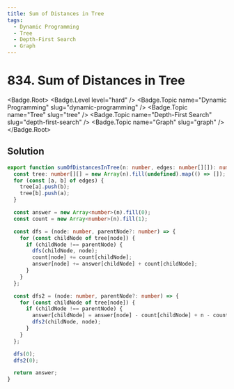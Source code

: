 ```yaml
---
title: Sum of Distances in Tree
tags:
  - Dynamic Programming
  - Tree
  - Depth-First Search
  - Graph
---
```


# 834. Sum of Distances in Tree

<Badge.Root>
  <Badge.Level level="hard" />
  <Badge.Topic name="Dynamic Programming" slug="dynamic-programming" />
  <Badge.Topic name="Tree" slug="tree" />
  <Badge.Topic name="Depth-First Search" slug="depth-first-search" />
  <Badge.Topic name="Graph" slug="graph" />
</Badge.Root>

## Solution

```typescript filename="solution.ts" copy
export function sumOfDistancesInTree(n: number, edges: number[][]): number[] {
  const tree: number[][] = new Array(n).fill(undefined).map(() => []);
  for (const [a, b] of edges) {
    tree[a].push(b);
    tree[b].push(a);
  }

  const answer = new Array<number>(n).fill(0);
  const count = new Array<number>(n).fill(1);

  const dfs = (node: number, parentNode?: number) => {
    for (const childNode of tree[node]) {
      if (childNode !== parentNode) {
        dfs(childNode, node);
        count[node] += count[childNode];
        answer[node] += answer[childNode] + count[childNode];
      }
    }
  };

  const dfs2 = (node: number, parentNode?: number) => {
    for (const childNode of tree[node]) {
      if (childNode !== parentNode) {
        answer[childNode] = answer[node] - count[childNode] + n - count[childNode];
        dfs2(childNode, node);
      }
    }
  };

  dfs(0);
  dfs2(0);

  return answer;
}
```

<ProblemLink
  codingSite="leetcode"
  href="https://leetcode.com/problems/sum-of-distances-in-tree"
  title="Sum of Distances in Tree"
/>
